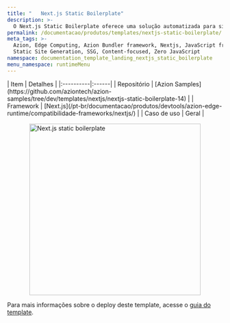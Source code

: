 ```yaml
---
title: "   Next.js Static Boilerplate"
description: >-
  O Next.js Static Boilerplate oferece uma solução automatizada para simplificar e aprimorar o deploy de aplicações Next.js Static diretamente no edge. Com este boilerplate, você acelera o fluxo de trabalho para construir interfaces e aplicações web.
permalink: /documentacao/produtos/templates/nextjs-static-boilerplate/
meta_tags: >-
  Azion, Edge Computing, Azion Bundler framework, Nextjs, JavaScript frameworks,
  Static Site Generation, SSG, Content-focused, Zero JavaScript
namespace: documentation_template_landing_nextjs_static_boilerplate
menu_namespace: runtimeMenu
---
```



<div class="[&_.flex.flex-col]:!gap-4 [&_.flex.flex-col]:md:!gap-8 [&_.flex.flex-col]:2xl:!gap-16">
  <SectionBasicContent
    titleTag="h2"
    description="O Next.js Static Boilerplate oferece uma solução automatizada para simplificar e aprimorar o deploy de aplicações Next.js Static diretamente no edge. Com este boilerplate, você acelera o fluxo de trabalho para construir interfaces e aplicações web."
    buttons={[
      { label: "Deploy template", link: "https://console.azion.com/create/nextjs/next-static-boilerplate", outlined: false, icon: "ai ai-azion", iconPos: "left" },
      { label: "Ver demo", link: "https://rp6i0af0n3.map.azionedge.net/", severity: "secondary" }
    ]}
  />
</div>

<div style="display: flex; gap: 1rem; align-items: center; flex-direction: row; flex-wrap: wrap;">
  <div style="flex: 1; min-width: 300px;">
    | Item | Detalhes |
    |:----------|:------|
    | Repositório | [Azion Samples](https://github.com/aziontech/azion-samples/tree/dev/templates/nextjs/nextjs-static-boilerplate-14) |
    | Framework | [Next.js](/pt-br/documentacao/produtos/devtools/azion-edge-runtime/compatibilidade-frameworks/nextjs/) |
    | Caso de uso | Geral |
  </div>
  <div style="display: flex; justify-content: center; align-items: center; flex: 1; min-width: 300px;">
    <img src="/assets/docs/images/uploads/template-showcase/nextjs/nexjs-static-boilerplate.png" width="400" alt="Next.js static boilerplate" style="max-width: 100%; height: auto;" />
  </div>
</div>

Para mais informações sobre o deploy deste template, acesse o [guia do template](/pt-br/documentacao/produtos/guias/nextjs-static-boilerplate/).